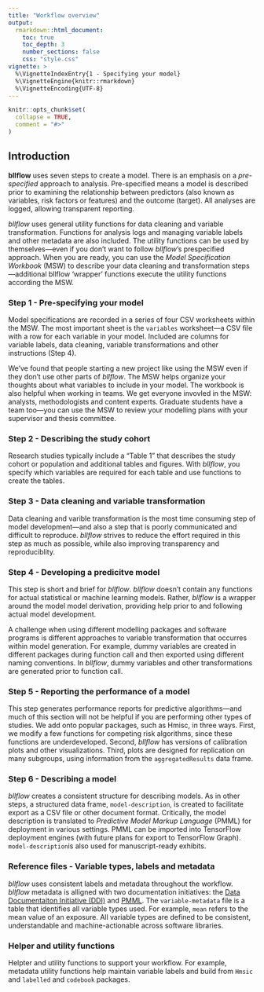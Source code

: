 ```yaml
---
title: "Workflow overview"
output: 
  rmarkdown::html_document:
    toc: true 
    toc_depth: 3
    number_sections: false
    css: "style.css"
vignette: >
  %\VignetteIndexEntry{1 - Specifying your model}
  %\VignetteEngine{knitr::rmarkdown}
  %\VignetteEncoding{UTF-8}
---
```


```r
knitr::opts_chunk$set(
  collapse = TRUE,
  comment = "#>"
)
```
## Introduction
**bllflow** uses seven steps to create a model. There is an emphasis on a _pre-specified_ approach to analysis. Pre-specified means a model is described prior to examining the relationship between predictors (also known as variables, risk factors or features) and the outcome (target). All analyses are logged, allowing transparent reporting. 

_bllflow_ uses general utility functions for data cleaning and variable transformation. Functions for analysis logs and managing variable labels and other metadata are also included. The utility functions can be used by themselves—even if you don't want to follow _bllflow_'s prespecified approach. When you are ready, you can use the _Model Specification Workbook_ (MSW) to describe your data cleaning and transformation steps—additional bllflow 'wrapper' functions execute the utility functions according the MSW.

### Step 1 - Pre-specifying your model
Model specifications are recorded in a series of four CSV worksheets within the MSW. The most important sheet is the `variables` worksheet—a CSV file with a row for each variable in your model. Included are columns for variable labels, data cleaning, variable transformations and other instructions (Step 4).

We've found that people starting a new project like using the MSW even if they don't use other parts of _bllflow_. The MSW helps organize your thoughts about what variables to include in your model. The workbook is also helpful when working in teams. We get everyone invovled in the MSW: analysts, methodologists and content experts. Graduate students have a team too—you can use the MSW to review your modelling plans with your supervisor and thesis committee.

### Step 2 - Describing the study cohort
Research studies typically include a "Table 1" that describes the study cohort or population and additional tables and figures. With _bllflow_, you specify which variables are required for each table and use functions to create the tables. 

### Step 3 - Data cleaning and variable transformation
Data cleaning and varible transformation is the most time consuming step of model development—and also a step that is poorly communicated and difficult to reproduce. _bllflow_ strives to reduce the effort required in this step as much as possible, while also improving transparency and reproduciblity. 

### Step 4 - Developing a predicitve model
This step is short and brief for _bllflow_. _bllflow_ doesn't contain any functions for actual statistical or machine learning models. Rather, _bllflow_ is a wrapper around the model model derivation, providing help prior to and following actual model development.
 
A challenge when using different modelling packages and software programs is different approaches to variable transformation that occurres within model generation. For example, dummy variables are created in different packages during function call and then exported using different naming conventions. In _bllflow_, dummy variables and other transformations are generated prior to function call.
 
### Step 5 - Reporting the performance of a model
This step generates performance reports for predictive algorithms—and much of this section will not be helpful if you are performing other types of studies. We add onto popular packages, such as Hmisc, in three ways. First, we modify a few functions for competing risk algorithms, since these functions are underdeveloped. Second, _bllflow_ has versions of calibration plots and other visualizations. Third, plots are designed for replication on many subgroups, using information from the `aggregatedResults` data frame.
 
### Step 6 - Describing a model
_bllflow_ creates a consistent structure for describing models. As in other steps, a structured data frame, `model-description`, is created to facilitate export as a CSV file or other document format. Critically, the model description is translated to _Predictive Model Markup Language_ (PMML) for deployment in various settings. PMML can be imported into TensorFlow deployment engines (with future plans for export to TensorFlow Graph). `model-description`is also used for manuscript-ready exhibits.
 
### Reference files - Variable types, labels and metadata
_bllflow_ uses consistent labels and metadata throughout the workflow. _bllflow_ metadata is alligned with two documentation initiatives: the [Data Documentaiton Initiative (DDI)](https://www.ddialliance.org) and [PMML](http://dmg.org). The `variable-metadata` file is a table that identifies all variable types used. For example, `mean`  refers to the mean value of an exposure. All variable types are defined to be consistent, understandable and machine-actionable across software libraries. 

### Helper and utility functions
Helpter and utility functions to support your workflow. For example, metadata utility functions help maintain variable labels and build from `Hmsic` and `labelled` and `codebook` packages.


